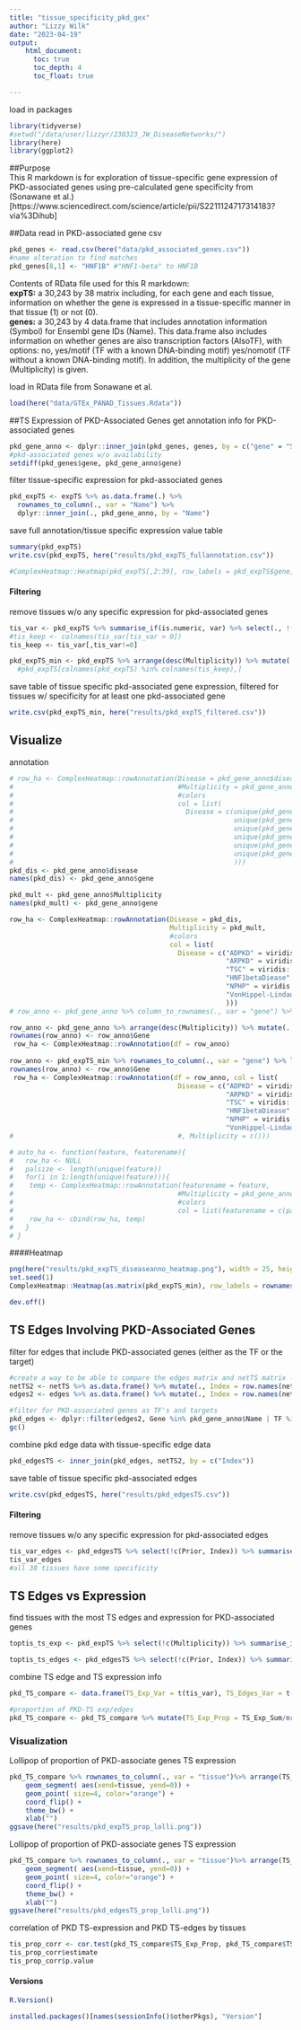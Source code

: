 ```yaml
---
title: "tissue_specificity_pkd_gex"
author: "Lizzy Wilk"
date: "2023-04-19"
output:
    html_document:
      toc: true
      toc_depth: 4
      toc_float: true

---
```


load in packages
```r
library(tidyverse)
#setwd("/data/user/lizzyr/230323_JW_DiseaseNetworks/")
library(here)
library(ggplot2)
```

##Purpose  
This R markdown is for exploration of tissue-specific gene expression of PKD-associated genes using pre-calculated gene specificity from (Sonawane et al.)[https://www.sciencedirect.com/science/article/pii/S2211124717314183?via%3Dihub]
   
##Data
read in PKD-associated gene csv
```r
pkd_genes <- read.csv(here("data/pkd_associated_genes.csv"))
#name alteration to find matches
pkd_genes[8,1] <- "HNF1B" #"HNF1-beta" to HNF1B
```

Contents of RData file used for this R markdown:  
__expTS:__ a 30,243 by 38 matrix including, for each gene and each tissue, information on whether the gene is expressed in a tissue-specific manner in that tissue (1) or not (0).  
__genes:__ a 30,243 by 4 data.frame that includes annotation information (Symbol) for Ensembl gene IDs (Name). This data.frame also includes information on whether genes are also transcription factors (AlsoTF), with options: no, yes/motif (TF with a known DNA-binding motif) yes/nomotif (TF without a known DNA-binding motif). In addition, the multiplicity of the gene (Multiplicity) is given. 
  
load in RData file from Sonawane et al.
```r
load(here("data/GTEx_PANAD_Tissues.Rdata"))
```

##TS Expression of PKD-Associated Genes
get annotation info for PKD-associated genes
```r
pkd_gene_anno <- dplyr::inner_join(pkd_genes, genes, by = c("gene" = "Symbol"))
#pkd-associated genes w/o availability
setdiff(pkd_genes$gene, pkd_gene_anno$gene)
```
 
filter tissue-specific expression for pkd-associated genes
```r
pkd_expTS <- expTS %>% as.data.frame(.) %>% 
  rownames_to_column(., var = "Name") %>% 
  dplyr::inner_join(., pkd_gene_anno, by = "Name")
```

save full annotation/tissue specific expression value table
```r
summary(pkd_expTS)
write.csv(pkd_expTS, here("results/pkd_expTS_fullannotation.csv"))

#ComplexHeatmap::Heatmap(pkd_expTS[,2:39], row_labels = pkd_expTS$gene, column_labels = colnames(pkd_expTS)[2:39])
```

#### Filtering
remove tissues w/o any specific expression for pkd-associated genes
```r
tis_var <- pkd_expTS %>% summarise_if(is.numeric, var) %>% select(., !(Multiplicity))
#tis_keep <- colnames(tis_var[tis_var > 0])
tis_keep <- tis_var[,tis_var!=0]

pkd_expTS_min <- pkd_expTS %>% arrange(desc(Multiplicity)) %>% mutate(., gene = factor(gene, levels = gene)) %>% column_to_rownames(., var = "gene") %>% select(., c(colnames(tis_keep)))
  #pkd_expTS[colnames(pkd_expTS) %in% colnames(tis_keep),]
```

save table of tissue specific pkd-associated gene expression, filtered for tissues w/ specificity for at least one pkd-associated gene
```r
write.csv(pkd_expTS_min, here("results/pkd_expTS_filtered.csv"))
```

## Visualize
annotation
```r

# row_ha <- ComplexHeatmap::rowAnnotation(Disease = pkd_gene_anno$disease, 
#                                         #Multiplicity = pkd_gene_anno$Multiplicity,
#                                         #colors
#                                         col = list(
#                                           Disease = c(unique(pkd_gene_anno$disease)[1] = viridis::rocket(6)[1],
#                                                       unique(pkd_gene_anno$disease)[2] = viridis::rocket(6)[2],
#                                                       unique(pkd_gene_anno$disease)[3] = viridis::rocket(6)[3], 
#                                                       unique(pkd_gene_anno$disease)[4] = viridis::rocket(6)[4],
#                                                       unique(pkd_gene_anno$disease)[5] = viridis::rocket(6)[5],
#                                                       unique(pkd_gene_anno$disease)[6] = viridis::rocket(6)[6]
#                                                       ))) 
pkd_dis <- pkd_gene_anno$disease
names(pkd_dis) <- pkd_gene_anno$gene

pkd_mult <- pkd_gene_anno$Multiplicity
names(pkd_mult) <- pkd_gene_anno$gene

row_ha <- ComplexHeatmap::rowAnnotation(Disease = pkd_dis, 
                                        Multiplicity = pkd_mult,
                                        #colors
                                        col = list(
                                          Disease = c("ADPKD" = viridis::cividis(6)[1],
                                                      "ARPKD" = viridis::cividis(6)[2],
                                                      "TSC" = viridis::cividis(6)[3], 
                                                      "HNF1betaDiease" = viridis::cividis(6)[4],
                                                      "NPHP" = viridis::cividis(6)[5],
                                                      "VonHippel-Lindau" = viridis::cividis(6)[6]
                                                      ))) 
# row_anno <- pkd_gene_anno %>% column_to_rownames(., var = "gene") %>% arrange(desc(Multiplicity)) %>% mutate(., gene = factor("gene", levels = "gene"))  %>% select(., Disease = disease, TF = AlsoTF, Multiplicity = Multiplicity)

row_anno <- pkd_gene_anno %>% arrange(desc(Multiplicity)) %>% mutate(., gene = factor(gene, levels = gene))  %>% select(., Gene = gene, Disease = disease, TF = AlsoTF, Multiplicity = Multiplicity)
rownames(row_anno) <- row_anno$Gene
 row_ha <- ComplexHeatmap::rowAnnotation(df = row_anno)
 
row_anno <- pkd_expTS_min %>% rownames_to_column(., var = "gene") %>% left_join(., pkd_gene_anno, by = c("gene" )) %>% column_to_rownames(., var = "gene") %>% select(., Disease = disease, TF = AlsoTF, Multiplicity = Multiplicity)
rownames(row_anno) <- row_anno$Gene
 row_ha <- ComplexHeatmap::rowAnnotation(df = row_anno, col = list(
                                          Disease = c("ADPKD" = viridis::cividis(6)[1],
                                                      "ARPKD" = viridis::cividis(6)[2],
                                                      "TSC" = viridis::cividis(6)[3], 
                                                      "HNF1betaDiease" = viridis::cividis(6)[4],
                                                      "NPHP" = viridis::cividis(6)[5],
                                                      "VonHippel-Lindau" = viridis::cividis(6)[6]) ))
#                                         #, Multiplicity = c()))

# auto_ha <- function(feature, featurename){
#   row_ha <- NULL
#   palsize <- length(unique(feature))
#   for(i in 1:length(unique(feature))){
#    temp <- ComplexHeatmap::rowAnnotation(featurename = feature, 
#                                         #Multiplicity = pkd_gene_anno$Multiplicity,
#                                         #colors
#                                         col = list(featurename = c(paste(unique(feature)[i]) = viridis::rocket(palsize)[i])))
#    row_ha <- cbind(row_ha, temp)
#   }
# }
```

####Heatmap
```r
png(here("results/pkd_expTS_diseaseanno_heatmap.png"), width = 25, height = 30, units = "cm", res = 300)
set.seed(1)
ComplexHeatmap::Heatmap(as.matrix(pkd_expTS_min), row_labels = rownames(pkd_expTS_min), column_labels = colnames(pkd_expTS_min), right_annotation = row_ha, cluster_rows = FALSE) 

dev.off()
```

## TS Edges Involving PKD-Associated Genes  

filter for edges that include PKD-associated genes (either as the TF or the target)
```r
#create a way to be able to compare the edges matrix and netTS matrix -- should be in the same order
netTS2 <- netTS %>% as.data.frame() %>% mutate(., Index = row.names(netTS))
edges2 <- edges %>% as.data.frame() %>% mutate(., Index = row.names(netTS))

#filter for PKD-associated genes as TF's and targets
pkd_edges <- dplyr::filter(edges2, Gene %in% pkd_gene_anno$Name | TF %in% pkd_gene_anno$gene)
gc()
```

combine pkd edge data with tissue-specific edge data
```r
pkd_edgesTS <- inner_join(pkd_edges, netTS2, by = c("Index"))

```

save table of tissue specific pkd-associated edges
```r
write.csv(pkd_edgesTS, here("results/pkd_edgesTS.csv"))
```

#### Filtering
remove tissues w/o any specific expression for pkd-associated edges
```r
tis_var_edges <- pkd_edgesTS %>% select(!c(Prior, Index)) %>% summarise_if(is.numeric, var)
tis_var_edges
#all 38 tissues have some specificity
```
## TS Edges vs Expression
find tissues with the most TS edges and expression for PKD-associated genes
```r
toptis_ts_exp <- pkd_expTS %>% select(!c(Multiplicity)) %>% summarise_if(is.numeric, sum)

toptis_ts_edges <- pkd_edgesTS %>% select(!c(Prior, Index)) %>% summarise_if(is.numeric, sum)
```

combine TS edge and TS expression info
```r
pkd_TS_compare <- data.frame(TS_Exp_Var = t(tis_var), TS_Edges_Var = t(tis_var_edges), TS_Exp_Sum = t(toptis_ts_exp), TS_Edges_Sum = t(toptis_ts_edges))

```


```r
#proportion of PKD-TS exp/edges
pkd_TS_compare <- pkd_TS_compare %>% mutate(TS_Exp_Prop = TS_Exp_Sum/nrow(pkd_expTS), TS_Edges_Prop = TS_Edges_Sum/nrow(pkd_edges))
```

### Visualization  
Lollipop of proportion of PKD-associate genes TS expression
```r
pkd_TS_compare %>% rownames_to_column(., var = "tissue")%>% arrange(TS_Exp_Prop) %>% mutate(tissue = factor(tissue, levels = tissue)) %>% ggplot(aes(x = tissue, y = TS_Exp_Prop)) +
    geom_segment( aes(xend=tissue, yend=0)) +
    geom_point( size=4, color="orange") +
    coord_flip() +
    theme_bw() +
    xlab("")
ggsave(here("results/pkd_expTS_prop_lolli.png"))
```

Lollipop of proportion of PKD-associate genes TS expression
```r
pkd_TS_compare %>% rownames_to_column(., var = "tissue")%>% arrange(TS_Edges_Prop) %>% mutate(tissue = factor(tissue, levels = tissue)) %>% ggplot(aes(x = tissue, y = TS_Edges_Prop)) +
    geom_segment( aes(xend=tissue, yend=0)) +
    geom_point( size=4, color="orange") +
    coord_flip() +
    theme_bw() +
    xlab("")
ggsave(here("results/pkd_edgesTS_prop_lolli.png"))
```

correlation of PKD TS-expression and PKD TS-edges by tissues
```r
tis_prop_corr <- cor.test(pkd_TS_compare$TS_Exp_Prop, pkd_TS_compare$TS_Edges_Prop)
tis_prop_corr$estimate
tis_prop_corr$p.value
```


#### Versions  
```r
R.Version()
```


```r
installed.packages()[names(sessionInfo()$otherPkgs), "Version"]
```
  
